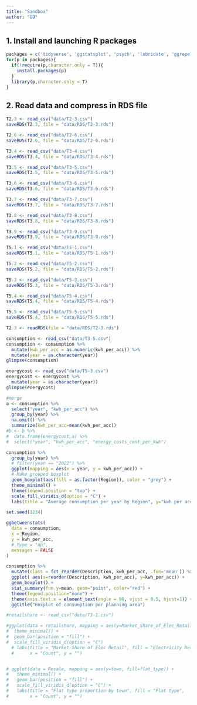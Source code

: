 ```yaml
---
title: "Sandbox"
author: "G9"
---
```


## 1. Install and launching R packages

```r
packages = c('tidyverse', 'ggstatsplot', 'psych', 'lubridate', 'ggrepel', 'plotly')
for(p in packages){
  if(!require(p,character.only = T)){
    install.packages(p)
  }
  library(p,character.only = T)
}
```

## 2. Read data and compress in RDS file

```r
T2.3 <- read_csv("data/T2-3.csv")
saveRDS(T2.3, file = "data/RDS/T2-3.rds")

T2.6 <- read_csv("data/T2-6.csv")
saveRDS(T2.6, file = "data/RDS/T2-6.rds")

T3.4 <- read_csv("data/T3-4.csv")
saveRDS(T3.4, file = "data/RDS/T3-4.rds")

T3.5 <- read_csv("data/T3-5.csv")
saveRDS(T3.5, file = "data/RDS/T3-5.rds")

T3.6 <- read_csv("data/T3-6.csv")
saveRDS(T3.6, file = "data/RDS/T3-6.rds")

T3.7 <- read_csv("data/T3-7.csv")
saveRDS(T3.7, file = "data/RDS/T3-7.rds")

T3.8 <- read_csv("data/T3-8.csv")
saveRDS(T3.8, file = "data/RDS/T3-8.rds")

T3.9 <- read_csv("data/T3-9.csv")
saveRDS(T3.9, file = "data/RDS/T3-9.rds")

T5.1 <- read_csv("data/T5-1.csv")
saveRDS(T5.1, file = "data/RDS/T5-1.rds")

T5.2 <- read_csv("data/T5-2.csv")
saveRDS(T5.2, file = "data/RDS/T5-2.rds")

T5.3 <- read_csv("data/T5-3.csv")
saveRDS(T5.3, file = "data/RDS/T5-3.rds")

T5.4 <- read_csv("data/T5-4.csv")
saveRDS(T5.4, file = "data/RDS/T5-4.rds")

T5.5 <- read_csv("data/T5-5.csv")
saveRDS(T5.4, file = "data/RDS/T5-5.rds")
```

```r
T2.3 <- readRDS(file = "data/RDS/T2-3.rds")
```

```r
consumption <- read_csv("data/T3-5.csv")
consumption <- consumption %>% 
  mutate(kwh_per_acc = as.numeric(kwh_per_acc)) %>% 
  mutate(year = as.character(year))
glimpse(consumption)
```

```r
energycost <- read_csv("data/T5-3.csv")
energycost <- energycost %>% 
  mutate(year = as.character(year))
glimpse(energycost)
```

```r
#merge
a <- consumption %>% 
  select("year", "kwh_per_acc") %>% 
  group_by(year) %>%
  na.omit() %>%
  summarize(kwh_per_acc=mean(kwh_per_acc))
#b <- b %>% 
#  data.frame(energycost,a) %>% 
#  select("year", "kwh_per_acc", "energy_costs_cent_per_kwh")
```

```r
consumption %>% 
  group_by(year) %>%
  # filter(year == "2022") %>% 
  ggplot(mapping = aes(x = year, y = kwh_per_acc)) +
  # Make grouped boxplot
  geom_boxplot(aes(fill = as.factor(Region)), color = "grey") +
  theme_minimal() +
  theme(legend.position = "top") +
  scale_fill_viridis_d(option = "C") +
  labs(title = "Average consumption per year by Region", y="kwh per acc", fill = "Region")
```

```r
set.seed(1234)

ggbetweenstats(
  data = consumption,
  x = Region,
  y = kwh_per_acc,
  # type = "np",
  messages = FALSE
)
```

```r
consumption %>%
  mutate(class = fct_reorder(Description, kwh_per_acc, .fun='mean')) %>%
  ggplot( aes(x=reorder(Description, kwh_per_acc), y=kwh_per_acc)) +
  geom_boxplot() +
  stat_summary(fun.y=mean, geom="point", color="red") +
  theme(legend.position="none") +
  theme(axis.text.x = element_text(angle = 90, vjust = 0.5, hjust=1)) +
  ggtitle("Boxplot of consumption per planning area")
```

```r
#retailshare <- read_csv("data/T3-1.csv")

#ggplot(data = retailshare, mapping = aes(y=Market_Share_of_Elec_Retail, fill= #Electricity_Retails)) +
#  theme_minimal() +
#  geom_bar(position = "fill") +
#  scale_fill_viridis_d(option = "C") 
  # labs(title = "Market Share of Elec Retail", fill = "Electricity Retails", 
  #      x = "Count", y = "")


# ggplot(data = Resale, mapping = aes(y=town, fill=flat_type)) +
#   theme_minimal() +
#   geom_bar(position = "fill") +
#   scale_fill_viridis_d(option = "C") +
#   labs(title = "Flat type proportion by town", fill = "Flat type", 
#        x = "Count", y = "")
```
